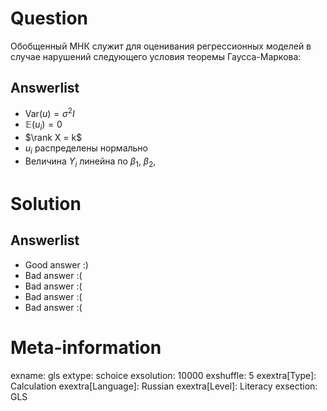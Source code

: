 Question
========
Обобщенный МНК служит для оценивания регрессионных моделей в случае нарушений следующего условия теоремы Гаусса-Маркова:


Answerlist
----------
*  $\mathrm{Var}(u) = \sigma^2 I$
*  $\mathbb{E}(u_i)=0$
*  $\rank X = k$
*  $u_i$ распределены нормально
*  Величина $Y_i$ линейна по $\beta_1$, $\beta_2$, \ldots

Solution
========

Answerlist
----------
*  Good answer :)
*  Bad answer :(
*  Bad answer :(
*  Bad answer :(
*  Bad answer :(

Meta-information
================
exname: gls
extype: schoice
exsolution: 10000
exshuffle: 5
exextra[Type]: Calculation
exextra[Language]: Russian
exextra[Level]: Literacy
exsection: GLS
